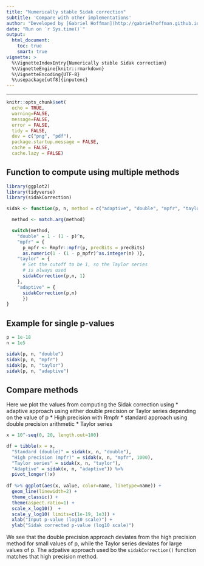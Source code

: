 ```yaml
---
title: "Numerically stable Sidak correction"
subtitle: 'Compare with other implementations'
author: "Developed by [Gabriel Hoffman](http://gabrielhoffman.github.io/)"
date: "Run on `r Sys.time()`"
output: 
  html_document:
    toc: true
    smart: true
vignette: >
  %\VignetteIndexEntry{Numerically stable Sidak correction}
  %\VignetteEngine{knitr::rmarkdown}
  %\VignetteEncoding{UTF-8}
  %\usepackage[utf8]{inputenc}
---
```


---

```r
knitr::opts_chunk$set(
  echo = TRUE,
  warning=FALSE,
  message=FALSE,
  error = FALSE,
  tidy = FALSE,
  dev = c("png", "pdf"),
  package.startup.message = FALSE,
  cache = FALSE,
  cache.lazy = FALSE)
```



## Function to compute using multiple methods
```r
library(ggplot2)
library(tidyverse)
library(sidakCorrection)

sidak <- function(p, n, method = c("adaptive", "double", "mpfr", "taylor"), precBits = 1000) {

  method <- match.arg(method)

  switch(method, 
    "double" = 1 - (1 - p)^n,
    "mpfr" = {
      p_mpfr <- Rmpfr::mpfr(p, precBits = precBits)
      as.numeric(1 - (1 - p_mpfr)^as.integer(n) )},
    "taylor" = {
      # Set the cutoff to be 1, so the Taylor series 
      # is always used
      sidakCorrection(p,n, 1)
    },
    "adaptive" = {
      sidakCorrection(p,n)
      })
}
```


## Example for single p-values
```r
p = 1e-18
n = 1e5

sidak(p, n, "double")
sidak(p, n, "mpfr")
sidak(p, n, "taylor")
sidak(p, n, "adaptive")
```


## Compare methods
Here we plot the values from computing the Sidak correction using 
* adaptive approach using either double precision or Taylor series depending on the value of p
* High precision with Rmpfr
* standard approach using double precision arithmetic 
* Taylor series

```r
x = 10^-seq(0, 20, length.out=100)

df = tibble(x = x, 
  "Standard (double)" = sidak(x, n, "double"), 
  "High precision (mpfr)" = sidak(x, n, "mpfr", 1000), 
  "Taylor series" = sidak(x, n, "taylor"), 
  "Adaptive" = sidak(x, n, "adaptive")) %>%
  pivot_longer(!x) 
 
df %>% ggplot(aes(x, value, color=name, linetype=name)) +
  geom_line(linewidth=2) +
  theme_classic() +
  theme(aspect.ratio=1) + 
  scale_x_log10()  + 
  scale_y_log10( limits=c(1e-19, 1e3)) +
  xlab("Input p-value (log10 scale)") +
  ylab("Sidak corrected p-value (log10 scale)") 
```

We see that the double precision approach deviates from the high precision method for small values of p, while the Taylor series deviates for large values of p.  The adpative approach used bo the `sidakCorrection()` function matches that high precision method.









